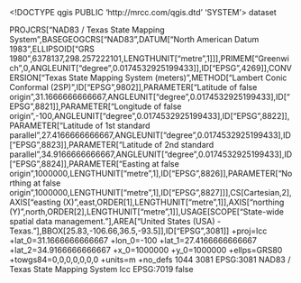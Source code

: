 <!DOCTYPE qgis PUBLIC 'http://mrcc.com/qgis.dtd' 'SYSTEM'>
<qgis version="3.30.0-'s-Hertogenbosch">
  <identifier></identifier>
  <parentidentifier></parentidentifier>
  <language></language>
  <type>dataset</type>
  <title></title>
  <abstract></abstract>
  <links/>
  <dates/>
  <fees></fees>
  <encoding></encoding>
  <crs>
    <spatialrefsys nativeFormat="Wkt">
      <wkt>PROJCRS["NAD83 / Texas State Mapping System",BASEGEOGCRS["NAD83",DATUM["North American Datum 1983",ELLIPSOID["GRS 1980",6378137,298.257222101,LENGTHUNIT["metre",1]]],PRIMEM["Greenwich",0,ANGLEUNIT["degree",0.0174532925199433]],ID["EPSG",4269]],CONVERSION["Texas State Mapping System (meters)",METHOD["Lambert Conic Conformal (2SP)",ID["EPSG",9802]],PARAMETER["Latitude of false origin",31.1666666666667,ANGLEUNIT["degree",0.0174532925199433],ID["EPSG",8821]],PARAMETER["Longitude of false origin",-100,ANGLEUNIT["degree",0.0174532925199433],ID["EPSG",8822]],PARAMETER["Latitude of 1st standard parallel",27.4166666666667,ANGLEUNIT["degree",0.0174532925199433],ID["EPSG",8823]],PARAMETER["Latitude of 2nd standard parallel",34.9166666666667,ANGLEUNIT["degree",0.0174532925199433],ID["EPSG",8824]],PARAMETER["Easting at false origin",1000000,LENGTHUNIT["metre",1],ID["EPSG",8826]],PARAMETER["Northing at false origin",1000000,LENGTHUNIT["metre",1],ID["EPSG",8827]]],CS[Cartesian,2],AXIS["easting (X)",east,ORDER[1],LENGTHUNIT["metre",1]],AXIS["northing (Y)",north,ORDER[2],LENGTHUNIT["metre",1]],USAGE[SCOPE["State-wide spatial data management."],AREA["United States (USA) - Texas."],BBOX[25.83,-106.66,36.5,-93.5]],ID["EPSG",3081]]</wkt>
      <proj4>+proj=lcc +lat_0=31.1666666666667 +lon_0=-100 +lat_1=27.4166666666667 +lat_2=34.9166666666667 +x_0=1000000 +y_0=1000000 +ellps=GRS80 +towgs84=0,0,0,0,0,0,0 +units=m +no_defs</proj4>
      <srsid>1044</srsid>
      <srid>3081</srid>
      <authid>EPSG:3081</authid>
      <description>NAD83 / Texas State Mapping System</description>
      <projectionacronym>lcc</projectionacronym>
      <ellipsoidacronym>EPSG:7019</ellipsoidacronym>
      <geographicflag>false</geographicflag>
    </spatialrefsys>
  </crs>
  <extent/>
</qgis>
